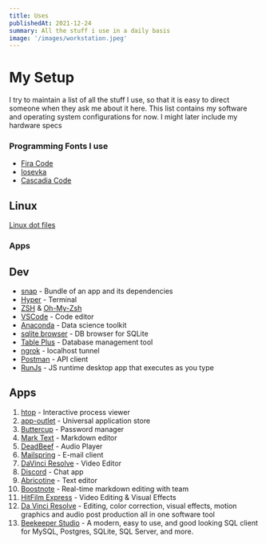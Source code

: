 ```yaml
---
title: Uses
publishedAt: 2021-12-24
summary: All the stuff i use in a daily basis
image: '/images/workstation.jpeg'
---
```


# My Setup

I try to maintain a list of all the stuff I use, so that it is easy to direct someone when they ask me about it here.
This list contains my software and operating system configurations for now. I might later include my hardware specs

### Programming Fonts I use

- [Fira Code](https://github.com/tonsky/FiraCode)
- [Iosevka](https://typeof.net/Iosevka/)
- [Cascadia Code](https://github.com/microsoft/cascadia-code)

## Linux

[Linux dot files](https://github.com/BlankRiser/Awesome-Bookmarks/blob/master/my-setup/linux-dev-setup.md)

### Apps

## Dev

- [snap](https://snapcraft.io/docs/installing-snap-on-pop) - Bundle of an app and its dependencies
- [Hyper](https://hyper.is/#installation) - Terminal
- [ZSH](https://github.com/ohmyzsh/ohmyzsh/wiki/Installing-ZSH) & [Oh-My-Zsh](https://github.com/ohmyzsh/ohmyzsh)
- [VSCode](https://code.visualstudio.com/download) - Code editor
- [Anaconda](https://www.anaconda.com/) - Data science toolkit
- [sqlite browser](https://sqlitebrowser.org/dl/) - DB browser for SQLite
- [Table Plus](https://tableplus.com/linux) - Database management tool
- [ngrok](https://ngrok.com/download) - localhost tunnel
- [Postman](https://www.postman.com/downloads/) - API client
- [RunJs](https://runjs.dev/#platforms) - JS runtime desktop app that executes as you type

## Apps

1. [htop](https://htop.dev/downloads.html) - Interactive process viewer
2. [app-outlet](https://app-outlet.github.io/) - Universal application store
3. [Buttercup](https://buttercup.pw/) - Password manager
4. [Mark Text](https://marktext.app/) - Markdown editor
5. [DeadBeef](https://deadbeef.sourceforge.io/) - Audio Player
6. [Mailspring](https://getmailspring.com/) - E-mail client
7. [DaVinci Resolve](https://www.blackmagicdesign.com/in/products/davinciresolve/) - Video Editor
8. [Discord](https://discord.com/download) - Chat app
9. [Abricotine](http://abricotine.brrd.fr/) - Text editor
10. [Boostnote](https://boostnote.io/) - Real-time markdown editing with team
11. [HitFilm Express](https://fxhome.com/product/hitfilm-express) - Video Editing & Visual Effects
12. [Da Vinci Resolve](https://www.blackmagicdesign.com/products/davinciresolve/) - Editing, color correction, visual effects, motion graphics and audio post production all in one software tool
13. [Beekeeper Studio](https://www.beekeeperstudio.io/) - A modern, easy to use, and good looking SQL client for MySQL, Postgres, SQLite, SQL Server, and more.
